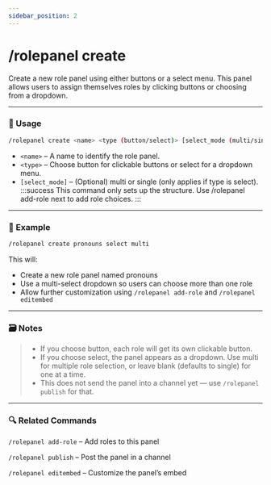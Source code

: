 ```yaml
---
sidebar_position: 2
---
```


# /rolepanel create

Create a new role panel using either buttons or a select menu. This panel allows users to assign themselves roles by clicking buttons or choosing from a dropdown.

<hr className="md-divider-gradient" />

### 💬 Usage
```bash
/rolepanel create <name> <type (button/select)> [select_mode (multi/single)]
```
- `<name>` – A name to identify the role panel.
- `<type>` – Choose button for clickable buttons or select for a dropdown menu.
- `[select_mode]` – (Optional) multi or single (only applies if type is select).
:::success
This command only sets up the structure. Use /rolepanel add-role next to add role choices.
:::

<hr className="md-divider-gradient" />

### 📌 Example
```bash
/rolepanel create pronouns select multi
```
This will:
- Create a new role panel named pronouns
- Use a multi-select dropdown so users can choose more than one role
- Allow further customization using `/rolepanel add-role` and `/rolepanel editembed`

<hr className="md-divider-gradient" />

### 🗃️ Notes
> - If you choose button, each role will get its own clickable button.
> - If you choose select, the panel appears as a dropdown. Use multi for multiple role selection, or leave blank (defaults to single) for one at a time.
> - This does not send the panel into a channel yet — use `/rolepanel publish` for that.

<hr className="md-divider-gradient" />

### 🔍 Related Commands
`/rolepanel add-role` – Add roles to this panel

`/rolepanel publish` – Post the panel in a channel

`/rolepanel editembed` – Customize the panel’s embed